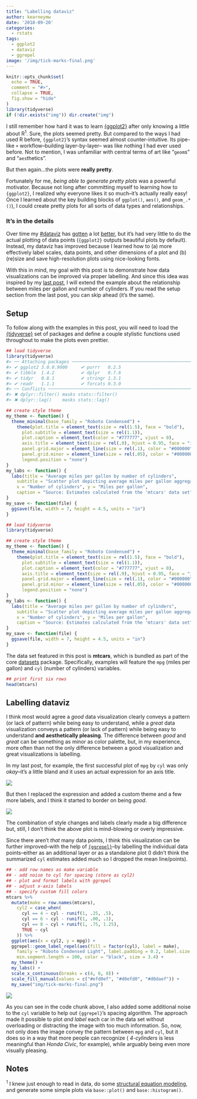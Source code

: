 ```yaml
---
title: "Labelling dataviz"
author: kearneymw
date: '2018-09-20'
categories:
  - rstats
tags:
  - ggplot2
  - dataviz
  - ggrepel
image: '/img/tick-marks-final.png'
---
```


```r
knitr::opts_chunk$set(
  echo = TRUE, 
  comment = "#>", 
  collapse = TRUE,
  fig.show = "hide"
)
library(tidyverse)
if (!dir.exists("img")) dir.create("img")
```


I still remember how hard it was to learn [{ggplot2}](https://ggplot2.tidyverse.org)
after only knowing a little about R<sup>1</sup>. Sure, the plots seemed pretty. 
But compared to the ways I had used R before, `{ggplot2}`'s syntax seemed almost 
counter-intuitive. Its pipe-like `+` workflow–building layer-by-layer–
was like nothing I had ever used before. Not to mention, I was unfamiliar 
with central terms of art like "`geom`s" and "`aes`thetics". 

But then again...the plots were **really pretty**.

Fortunately for me, _being able to generate pretty plots_ was a powerful 
motivator. Because not long after committing myself to learning how to `{ggplot2}`, 
I realized why everyone likes it so much–it's actually really 
easy! Once I learned about the key building blocks of `ggplot()`, `aes()`, 
and `geom_.*()`), I could create pretty plots for all sorts of data types and 
relationships.

### It's in the details

Over time my [#dataviz](https://twitter.com/search?q=%23rstats%20%23dataviz&src=typed_query&f=image)
has [gotten](https://twitter.com/kearneymw/status/762833157578162180/photo/1) a lot [better](https://twitter.com/kearneymw/status/1040702237310365701/photo/1), but it's had very little 
to do the actual plotting of data points (`{ggplot2}` outputs beautiful plots by 
default). Instead, my dataviz has improved because I learned how to (a) more 
effectively label scales, data points, and other dimensions of a plot and (b) 
(re)size and save high-resolution plots using nice-looking fonts.

With this in mind, my goal with this post is to demonstrate how data 
visualizations can be improved via proper labelling. And since this idea was 
inspired by my [last post](../2018-09-17-tick-marks-var-names-and-ggplot2),
I will extend the example about the relationship between miles per gallon and 
number of cylinders. If you read the setup section from the last post, you can 
skip ahead (it's the same).

## Setup

To follow along with the examples in this post, you will need to load the 
[{tidyverse}](https://tidyverse.org) set of packages and define a couple stylistic 
functions used throughout to make the plots even prettier.

```r
## load tidyverse
library(tidyverse)
#> ── Attaching packages ───────────────────────────────────────────────────── tidyverse 1.2.1 ──
#> ✔ ggplot2 3.0.0.9000     ✔ purrr   0.2.5     
#> ✔ tibble  1.4.2          ✔ dplyr   0.7.6     
#> ✔ tidyr   0.8.1          ✔ stringr 1.3.1     
#> ✔ readr   1.1.1          ✔ forcats 0.3.0
#> ── Conflicts ──────────────────────────────────────────────────────── tidyverse_conflicts() ──
#> ✖ dplyr::filter() masks stats::filter()
#> ✖ dplyr::lag()    masks stats::lag()

## create style theme
my_theme <- function() {
  theme_minimal(base_family = "Roboto Condensed") + 
    theme(plot.title = element_text(size = rel(1.5), face = "bold"), 
      plot.subtitle = element_text(size = rel(1.1)),
      plot.caption = element_text(color = "#777777", vjust = 0),
      axis.title = element_text(size = rel(.9), hjust = 0.95, face = "italic"),
      panel.grid.major = element_line(size = rel(.1), color = "#000000"), 
      panel.grid.minor = element_line(size = rel(.05), color = "#000000"), 
      legend.position = "none")
}
my_labs <- function() {
  labs(title = "Average miles per gallon by number of cylinders", 
    subtitle = "Scatter plot depicting average miles per gallon aggregated by number of cylinders",
    x = "Number of cylinders", y = "Miles per gallon",
    caption = "Source: Estimates calculated from the 'mtcars' data set")
}
my_save <- function(file) {
  ggsave(file, width = 7, height = 4.5, units = "in")
}
```

```r
## load tidyverse
library(tidyverse)

## create style theme
my_theme <- function() {
  theme_minimal(base_family = "Roboto Condensed") + 
    theme(plot.title = element_text(size = rel(1.5), face = "bold"), 
      plot.subtitle = element_text(size = rel(1.1)),
      plot.caption = element_text(color = "#777777", vjust = 0),
      axis.title = element_text(size = rel(.9), hjust = 0.95, face = "italic"),
      panel.grid.major = element_line(size = rel(.1), color = "#000000"), 
      panel.grid.minor = element_line(size = rel(.05), color = "#000000"), 
      legend.position = "none")
}
my_labs <- function() {
  labs(title = "Average miles per gallon by number of cylinders", 
    subtitle = "Scatter plot depicting average miles per gallon aggregated by number of cylinders",
    x = "Number of cylinders", y = "Miles per gallon",
    caption = "Source: Estimates calculated from the 'mtcars' data set")
}
my_save <- function(file) {
  ggsave(file, width = 7, height = 4.5, units = "in")
}
```

The data set featured in this post is **mtcars**, which is bundled as part of 
the core [datasets](https://stat.ethz.ch/R-manual/R-devel/library/datasets/html/mtcars.html) 
package. Specifically, examples will feature the `mpg` (miles per gallon) 
and `cyl` (number of cylinders) variables.

```r
## print first six rows
head(mtcars)
```

## Labelling dataviz

I think most would agree a _good_ data visualization clearly 
conveys a pattern (or lack of pattern) while being easy to understand, while a 
_great_ data visualization conveys a pattern (or lack of pattern) while 
being easy to understand **and aesthetically pleasing**. The difference between
_good_ and _great_ can be something as minor as color palette, but, in my 
experience, more often than not the only difference between a good visualization
and great visualizations is labelling.

In my last post, for example, the first successful plot of `mpg` by `cyl` was 
only _okay_–it's a little bland and it uses an actual expression for an axis title.

<p style="align:center"> <img src="/img/tick-marks.png"> </p>

But then I replaced the expression and added a custom theme and a few more labels, 
and I think it started to border on being _good_.

<p style="align:center"> <img src="/img/with-labs.png"> </p>

The combination of style changes and labels clearly made a big difference but, still, 
I don't think the above plot is mind-blowing or overly impressive.

Since there aren't _that_ many data points, I think this visualization can be 
further improved–with the help of [`{ggrepel}`](https://github.com/slowkow/ggrepel)–by 
labelling the individual data points–either as an additional layer or as a 
standalone plot (I didn't think the summarized `cyl` estimates added much so I 
dropped the mean line/points).

```r
## - add row names as make variable
## - add noise to cyl for spacing (store as cyl2)
## - plot and format labels with ggrepel
## - adjust x-axis labels
## - specify custom fill colors
mtcars %>%
  mutate(make = row.names(mtcars),
    cyl2 = case_when(
      cyl == 4 ~ cyl - runif(1, .25, .5),
      cyl == 6 ~ cyl - runif(1, .00, .1),
      cyl == 8 ~ cyl + runif(1, .75, 1.25), 
      TRUE ~ cyl
    )) %>%
  ggplot(aes(x = cyl2, y = mpg)) + 
  ggrepel::geom_label_repel(aes(fill = factor(cyl), label = make), 
    family = "Roboto Condensed Light", label.padding = 0.2, label.size = .25, 
    min.segment.length = 100, color = "black", size = 3.4) + 
  my_theme() + 
  my_labs() + 
  scale_x_continuous(breaks = c(4, 6, 8)) + 
  scale_fill_manual(values = c("#efd0ef", "#d0efd0", "#d0daef")) +
  my_save("img/tick-marks-final.png")
```

<p style="align:center"> <img src="/img/tick-marks-final.png"> </p>

As you can see in the code chunk above, I also added some additional noise to 
the `cyl` variable to help out `{ggrepel}`'s spacing algorithm. The approach 
made it possible to plot _and label_ each car in the data set without overloading
or distracting the image with too much information. So, now, not only does the 
image convey the pattern between `mpg` and `cyl`, but it does so in a way that 
more people can recognize ( _4-cylinders_ is less meaningful than _Honda Civic_, for example),
while arguably being even more visually pleasing.

## Notes

<sup>1</sup> I knew just enough to read in data,
do some [structural equation modeling](http://lavaan.ugent.be/), and 
generate some simple plots via `base::plot()` and `base::histogram()`.
